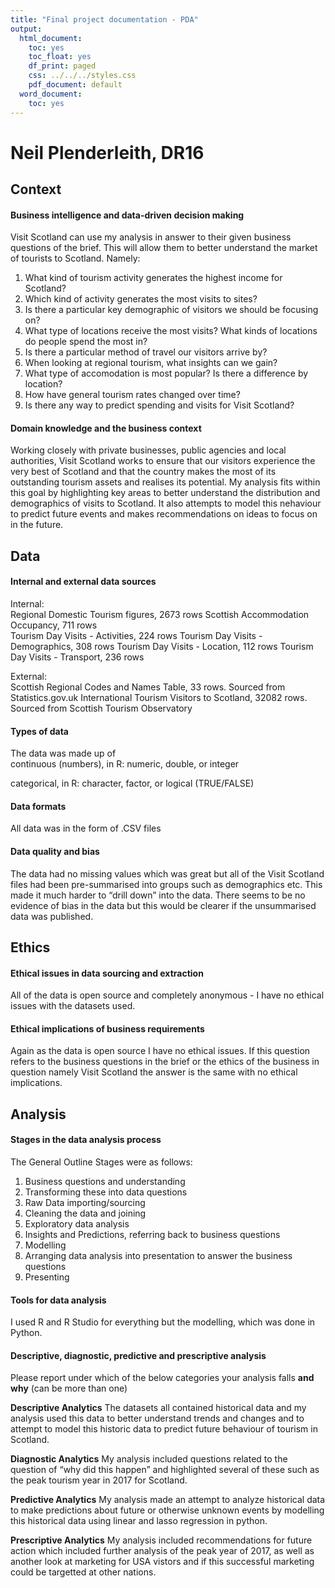 ```yaml
---
title: "Final project documentation - PDA"
output:
  html_document:
    toc: yes
    toc_float: yes
    df_print: paged
    css: ../../../styles.css
    pdf_document: default
  word_document:
    toc: yes
---
```

# Neil Plenderleith, DR16

## Context

#### Business intelligence and data-driven decision making

Visit Scotland can use my analysis in answer to their given business questions of the brief. This will allow them to better understand the market of tourists to Scotland. Namely:

1. What kind of tourism activity generates the highest income for Scotland?  
2. Which kind of activity generates the most visits to sites?  
3. Is there a particular key demographic of visitors we should be focusing on?   
4. What type of locations receive the most visits? What kinds of locations do people spend the most in?  
5. Is there a particular method of travel our visitors arrive by?   
6. When looking at regional tourism, what insights can we gain?   
7. What type of accomodation is most popular? Is there a difference by location?  
8. How have general tourism rates changed over time?  
9. Is there any way to predict spending and visits for Visit Scotland?  


#### Domain knowledge and the business context

Working closely with private businesses, public agencies and local authorities, Visit Scotland works to ensure that our visitors experience the very best of Scotland and that the country makes the most of its outstanding tourism assets and realises its potential. My analysis fits within this goal by highlighting key areas to better understand the distribution and demographics of visits to Scotland. It also attempts to model this nehaviour to predict future events and makes recommendations on ideas to focus on in the future. 


## Data

#### Internal and external data sources

Internal:  
Regional Domestic Tourism figures, 2673 rows
Scottish Accommodation Occupancy, 711 rows  
Tourism Day Visits - Activities, 224 rows
Tourism Day Visits - Demographics, 308 rows
Tourism Day Visits - Location, 112 rows
Tourism Day Visits - Transport, 236 rows

External:  
Scottish Regional Codes and Names Table, 33 rows. Sourced from Statistics.gov.uk
International Tourism Visitors to Scotland, 32082 rows. Sourced from Scottish Tourism Observatory

#### Types of data

The data was made up of   
continuous (numbers), in R: numeric, double, or integer  

categorical, in R: character, factor, or logical (TRUE/FALSE)

#### Data formats

All data was in the form of .CSV files

#### Data quality and bias

The data had no missing values which was great but all of the Visit Scotland files had been pre-summarised into groups such as demographics etc. This made it much harder to "drill down" into the data. There seems to be no evidence of bias in the data but this would be clearer if the unsummarised data was published.


## Ethics

#### Ethical issues in data sourcing and extraction

All of the data is open source and completely anonymous - I have no ethical issues with the datasets used.

#### Ethical implications of business requirements

Again as the data is open source I have no ethical issues. If this question refers to the business questions in the brief or the ethics of the business in question namely Visit Scotland the answer is the same with no ethical implications.

## Analysis

#### Stages in the data analysis process

The General Outline Stages were as follows:

1. Business questions and understanding  
2. Transforming these into data questions
3. Raw Data importing/sourcing
4. Cleaning the data and joining
5. Exploratory data analysis
6. Insights and Predictions, referring back to business questions
7. Modelling
8. Arranging data analysis into presentation to answer the business questions
9. Presenting


#### Tools for data analysis

I used R and R Studio for everything but the modelling, which was done in Python.

#### Descriptive, diagnostic, predictive and prescriptive analysis

Please report under which of the below categories your analysis falls **and why** (can be more than one) 

::: {.emphasis}
**Descriptive Analytics** 
The datasets all contained historical data and my analysis used this data to better understand trends and changes and to attempt to model this historic data to predict future behaviour of tourism in Scotland.

**Diagnostic Analytics** 
My analysis included questions related to the question of "why did this happen" and highlighted several of these such as the peak tourism year in 2017 for Scotland.

**Predictive Analytics** 
My analysis made an attempt to analyze historical data to make predictions about future or otherwise unknown events by modelling this historical data using linear and lasso regression in python.

**Prescriptive Analytics** 
My analysis included recommendations for future action which included further analysis of the peak year of 2017, as well as another look at marketing for USA vistors and if this successful marketing could be targetted at other nations. 
:::



